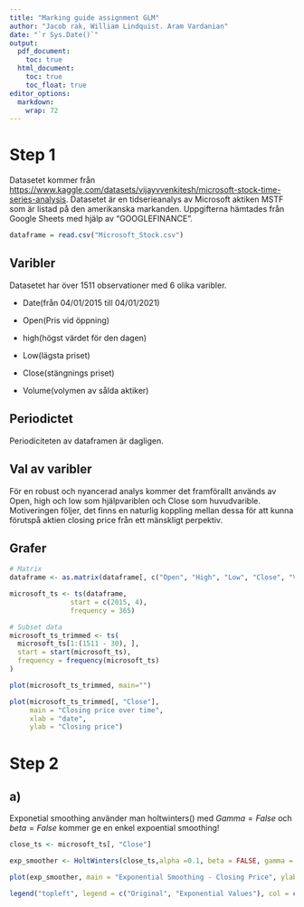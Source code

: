 ```yaml
---
title: "Marking guide assignment GLM"
author: "Jacob rak, William Lindquist. Aram Vardanian"
date: "`r Sys.Date()`"
output:
  pdf_document:
    toc: true
  html_document:
    toc: true
    toc_float: true
editor_options:
  markdown:
    wrap: 72
---
```


# Step 1 

Datasetet kommer från
[https://www.kaggle.com/datasets/vijayvvenkitesh/microsoft-stock-time-series-analysis](#0).
Datasetet är en tidserieanalys av Microsoft aktiken MSTF som är listad
på den amerikanska markanden. Uppgifterna hämtades från Google Sheets
med hjälp av "GOOGLEFINANCE".

```r
dataframe = read.csv("Microsoft_Stock.csv")
```

## Varibler

Datasetet har över 1511 observationer med 6 olika varibler.

-   Date(från 04/01/2015 till 04/01/2021)

-   Open(Pris vid öppning)

-   high(högst värdet för den dagen)

-   Low(lägsta priset)

-   Close(stängnings priset)

-   Volume(volymen av sålda aktiker)

## Periodictet

Periodiciteten av dataframen är dagligen.

## Val av varibler

För en robust och nyancerad analys kommer det framförallt används av
Open, high och low som hjälpvariblen och Close som huvudvarible.
Motiveringen följer, det finns en naturlig koppling mellan dessa för att
kunna förutspå aktien closing price från ett mänskligt perpektiv.

## Grafer 

```r
# Matrix
dataframe <- as.matrix(dataframe[, c("Open", "High", "Low", "Close", "Volume")])

microsoft_ts <- ts(dataframe, 
               start = c(2015, 4),  
               frequency = 365)

# Subset data
microsoft_ts_trimmed <- ts(
  microsoft_ts[1:(1511 - 30), ],       
  start = start(microsoft_ts),         
  frequency = frequency(microsoft_ts)  
)

```

```r
plot(microsoft_ts_trimmed, main="")

```

```r
plot(microsoft_ts_trimmed[, "Close"], 
     main = "Closing price over time",
     xlab = "date",
     ylab = "Closing price")
```

# Step 2 

## a)

Exponetial smoothing använder man holtwinters() med $Gamma = False$ och
$beta = False$ kommer ge en enkel expoential smoothing!

```r
close_ts <- microsoft_ts[, "Close"]

exp_smoother <- HoltWinters(close_ts,alpha =0.1, beta = FALSE, gamma = FALSE)

plot(exp_smoother, main = "Exponential Smoothing - Closing Price", ylab = "Closing Price", xlab = "Date")

legend("topleft", legend = c("Original", "Exponential Values"), col = c("black", "red"), lty = 1)


```
